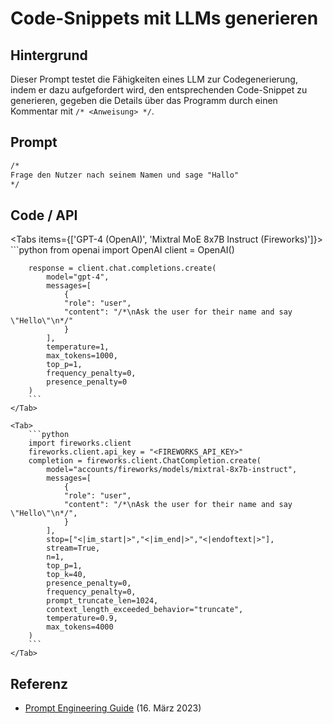 # Code-Snippets mit LLMs generieren


## Hintergrund

Dieser Prompt testet die Fähigkeiten eines LLM zur Codegenerierung, indem er dazu aufgefordert wird, den entsprechenden Code-Snippet zu generieren, gegeben die Details über das Programm durch einen Kommentar mit `/* <Anweisung> */`.

## Prompt

```markdown
/*
Frage den Nutzer nach seinem Namen und sage "Hallo"
*/
```

## Code / API

<Tabs items={['GPT-4 (OpenAI)', 'Mixtral MoE 8x7B Instruct (Fireworks)']}>
    <Tab>
        ```python
        from openai import OpenAI
        client = OpenAI()

        response = client.chat.completions.create(
            model="gpt-4",
            messages=[
                {
                "role": "user",
                "content": "/*\nAsk the user for their name and say \"Hello\"\n*/"
                }
            ],
            temperature=1,
            max_tokens=1000,
            top_p=1,
            frequency_penalty=0,
            presence_penalty=0
        )
        ```
    </Tab>

    <Tab>
        ```python
        import fireworks.client
        fireworks.client.api_key = "<FIREWORKS_API_KEY>"
        completion = fireworks.client.ChatCompletion.create(
            model="accounts/fireworks/models/mixtral-8x7b-instruct",
            messages=[
                {
                "role": "user",
                "content": "/*\nAsk the user for their name and say \"Hello\"\n*/",
                }
            ],
            stop=["<|im_start|>","<|im_end|>","<|endoftext|>"],
            stream=True,
            n=1,
            top_p=1,
            top_k=40,
            presence_penalty=0,
            frequency_penalty=0,
            prompt_truncate_len=1024,
            context_length_exceeded_behavior="truncate",
            temperature=0.9,
            max_tokens=4000
        )
        ```
    </Tab>

</Tabs>

## Referenz

- [Prompt Engineering Guide](https://promptingguide.agie.ai/introduction/examples#code-generation) (16. März 2023)
